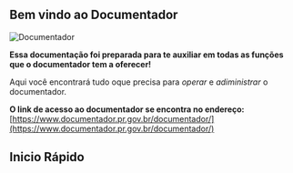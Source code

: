 
## Bem vindo ao Documentador
![Documentador](/documentador.png)

**Essa documentação foi preparada para te auxiliar em todas as funções que o documentador tem a oferecer!**

Aqui você encontrará tudo oque precisa para *operar* e *adiministrar* o documentador.

**O link de acesso ao documentador se encontra no endereço:**<br />
[https://www.documentador.pr.gov.br/documentador/](https://www.documentador.pr.gov.br/documentador/)

## Inicio Rápido
  <Cards>
    <Card title="Conceitos Fundamentais" href="/concepts" />
    <Card title="Conheça a interface" href="/basicFunction/interface" />
    <Card title="Documentos" href="/basicFunction/documents" />
  </Cards>